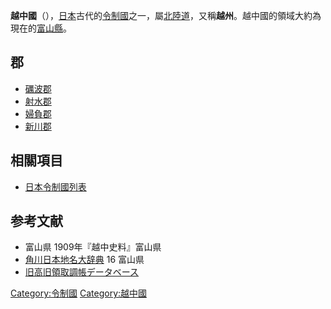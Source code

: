 {{japanese|image=Old Japan Etchu.svg|width=300px|caption=越中國在日本的位置|japanese=越中国|kana=えっちゅうのくに|romaji=Etchū no kuni}}
'''越中國'''（{{jpn|j=越中国|kyu=越中國|hg=えっちゅうのくに|hgt=ゑつちゆうのくに|rm=Etchūnokuni|f=y}}），[[日本|日本]]古代的[[令制國|令制國]]之一，屬[[北陸道|北陸道]]，又稱'''越州'''。越中國的領域大約為現在的[[富山縣|富山縣]]。

== 郡 ==
*[[礪波郡|礪波郡]]
*[[射水郡|射水郡]]
*[[婦負郡|婦負郡]]
*[[新川郡|新川郡]]

== 相關項目 ==
*[[日本令制國列表|日本令制國列表]]

== 参考文献 ==
{{Commonscat|Etchu Province}}
* 富山県 1909年『越中史料』富山県
* [[角川日本地名大辞典|角川日本地名大辞典]] 16 富山県
* [http://www.rekihaku.ac.jp/up-cgi/login.pl?p=param/kyud/db_param 旧高旧領取調帳データベース] {{Wayback|url=http://www.rekihaku.ac.jp/up-cgi/login.pl?p=param%2Fkyud%2Fdb_param |date=20200825042351 }}

{{越中國的郡}}
{{日本令制國}}
{{Authority control}}
{{DEFAULTSORT:Etchu}}
[[Category:令制國|Category:令制國]]
[[Category:越中國|Category:越中國]]